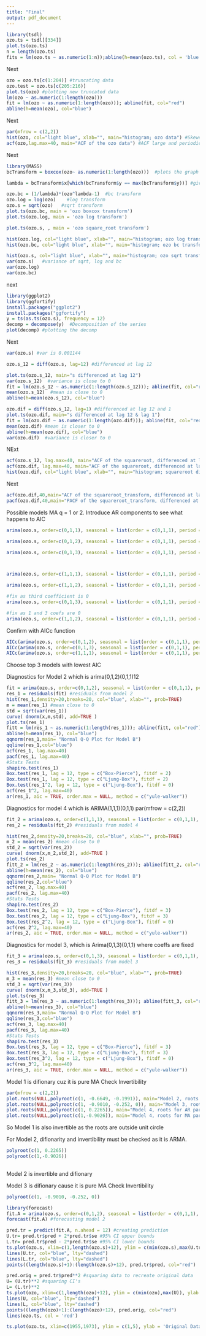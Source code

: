```yaml
---
title: "Final"
output: pdf_document
---
```



```r
library(tsdl)
ozo.ts = tsdl[[334]]
plot.ts(ozo.ts)
n = length(ozo.ts)
fits = lm(ozo.ts ~ as.numeric(1:n));abline(h=mean(ozo.ts), col = 'blue');abline(fits, col="red")
```


Next
```r
ozo = ozo.ts[c(1:204)] #truncating data
ozo.test = ozo.ts[c(205:216)]
plot.ts(ozo) #plotting new truncated data
lm(ozo ~ as.numeric(1:length(ozo)))
fit = lm(ozo ~ as.numeric(1:length(ozo))); abline(fit, col="red")
abline(h=mean(ozo), col="blue")
```



Next
```r
par(mfrow = c(2,2))
hist(ozo, col="light blue", xlab="", main="histogram; ozo data") #Skewed Data
acf(ozo,lag.max=40, main="ACF of the ozo data") #ACF large and periodic
```



Next

```r
library(MASS)
bcTransform = boxcox(ozo~ as.numeric(1:length(ozo)))  #plots the graph

lambda = bcTransform$x[which(bcTransform$y == max(bcTransform$y))] #gives lambda

ozo.bc = (1/lambda)*(ozo^lambda-1)  #bc transform
ozo.log = log(ozo)    #log transform
ozo.s = sqrt(ozo)   #sqrt transform
plot.ts(ozo.bc, main = 'ozo boxcox transform')
plot.ts(ozo.log, main = 'ozo log transform')

plot.ts(ozo.s, , main = 'ozo square_root transform')

hist(ozo.log, col="light blue", xlab="", main="histogram; ozo log transform")
hist(ozo.bc, col="light blue", xlab="", main="histogram; ozo bc transform") 

hist(ozo.s, col="light blue", xlab="", main="histogram; ozo sqrt transform") 
var(ozo.s)   #variance of sqrt, log and bc
var(ozo.log)
var(ozo.bc)
```


next

```r
library(ggplot2) 
library(ggfortify) 
install.packages("ggplot2")
install.packages("ggfortify")
y = ts(as.ts(ozo.s), frequency = 12)
decomp = decompose(y)  #Decomposition of the series
plot(decomp) #plotting the decomp
```


Next
```r
var(ozo.s) #var is 0.001144

ozo.s_12 = diff(ozo.s, lag=12) #differenced at lag 12

plot.ts(ozo.s_12, main="s differenced at lag 12")
var(ozo.s_12)  #variance is close to 0
fit = lm(ozo.s_12 ~ as.numeric(1:length(ozo.s_12))); abline(fit, col="red")
mean(ozo.s_12)  #mean is close to 0
abline(h=mean(ozo.s_12), col="blue")

ozo.dif = diff(ozo.s_12, lag=1) #differenced at lag 12 and 1
plot.ts(ozo.dif, main="s differenced at lag 12 & lag 1")
fit = lm(ozo.dif ~ as.numeric(1:length(ozo.dif))); abline(fit, col="red") 
mean(ozo.dif) #mean is closer to 0
abline(h=mean(ozo.dif), col="blue")
var(ozo.dif)  #variance is closer to 0
```


NExt
```r
acf(ozo.s_12, lag.max=40, main="ACF of the squareroot, differenced at lag 12")
acf(ozo.dif, lag.max=40, main="ACF of the squareroot, differenced at lags 12 and 1")
hist(ozo.dif, col="light blue", xlab="", main="histogram; squareroot differenced at lags 12 & 1")
```

Next

```r
acf(ozo.dif,40,main="ACF of the squareroot_transform, differenced at lags 12 and 1") #shows signifance at lags 1,2
pacf(ozo.dif,40,main="PACF of the squareroot_transform, differenced at lags 12 and 1") #shows decay
```


Possible models MA q = 1 or 2. Introduce AR components to see what happens to AIC


```r

arima(ozo.s, order=c(0,1,1), seasonal = list(order = c(0,1,1), period = 12), method="ML") # p = 0, q = 1

arima(ozo.s, order=c(0,1,2), seasonal = list(order = c(0,1,1), period = 12), method="ML") # p = 0, q = 2

arima(ozo.s, order=c(0,1,3), seasonal = list(order = c(0,1,1), period = 12), method="ML") # p = 0, q = 3



arima(ozo.s, order=c(1,1,1), seasonal = list(order = c(0,1,1), period = 12), method="ML") # p = 1, q = 1

arima(ozo.s, order=c(1,1,2), seasonal = list(order = c(0,1,1), period = 12), method="ML") # p = 1, q = 2

#fix as third coefficient is 0
arima(ozo.s, order=c(0,1,3), seasonal = list(order = c(0,1,1), period = 12), fixed = c(NA, NA, 0, NA), method="ML")

#fix as 1 and 3 coefs are 0
arima(ozo.s, order=c(1,1,2), seasonal = list(order = c(0,1,1), period = 12), fixed = c(0, NA, 0, NA), method="ML")

```
Confirm with AICc function

```r
AICc(arima(ozo.s, order=c(0,1,2), seasonal = list(order = c(0,1,1), period = 12), method="ML")) #-41.6
AICc(arima(ozo.s, order=c(0,1,3), seasonal = list(order = c(0,1,1), period = 12), fixed = c(NA, NA, 0, NA), #-41.6 method="ML"))
AICc(arima(ozo.s, order=c(1,1,1), seasonal = list(order = c(0,1,1), period = 12), method="ML"))
```

Choose top 3 models with lowest AIC

Diagnostics for Model 2 which is arima(0,1,2)(0,1,1)12
```r
fit = arima(ozo.s, order=c(0,1,2), seasonal = list(order = c(0,1,1), period = 12), method="ML")
res_1 = residuals(fit) #residuals from model 2
hist(res_1,density=20,breaks=20, col="blue", xlab="", prob=TRUE) 
m = mean(res_1) #mean close to 0
std = sqrt(var(res_1))
curve( dnorm(x,m,std), add=TRUE )
plot.ts(res_1)
fitt = lm(res_1 ~ as.numeric(1:length(res_1))); abline(fitt, col="red") 
abline(h=mean(res_1), col="blue")
qqnorm(res_1,main= "Normal Q-Q Plot for Model B")
qqline(res_1,col="blue")
acf(res_1, lag.max=40)
pacf(res_1, lag.max=40)
#Stats Tests
shapiro.test(res_1)
Box.test(res_1, lag = 12, type = c("Box-Pierce"), fitdf = 2)
Box.test(res_1, lag = 12, type = c("Ljung-Box"), fitdf = 2)
Box.test(res_1^2, lag = 12, type = c("Ljung-Box"), fitdf = 0)
acf(res_1^2, lag.max=40)
ar(res_1, aic = TRUE, order.max = NULL, method = c("yule-walker"))
```


Diagnostics for model 4 which is ARIMA(1,1,1)(0,1,1)
par(mfrow = c(2,2))
```r
fit_2 = arima(ozo.s, order=c(1,1,1), seasonal = list(order = c(0,1,1), period = 12), method="ML")
res_2 = residuals(fit_2) #residuals from model 4

hist(res_2,density=20,breaks=20, col="blue", xlab="", prob=TRUE)
m_2 = mean(res_2) #mean close to 0
std_2 = sqrt(var(res_2))
curve( dnorm(x,m_2,std_2), add=TRUE )
plot.ts(res_2)
fitt_2 = lm(res_2 ~ as.numeric(1:length(res_2))); abline(fitt_2, col="red") 
abline(h=mean(res_2), col="blue")
qqnorm(res_2,main= "Normal Q-Q Plot for Model B")
qqline(res_2,col="blue")
acf(res_2, lag.max=40)
pacf(res_2, lag.max=40)
#Stats Tests
shapiro.test(res_2)
Box.test(res_2, lag = 12, type = c("Box-Pierce"), fitdf = 3)
Box.test(res_2, lag = 12, type = c("Ljung-Box"), fitdf = 3)
Box.test(res_2^2, lag = 12, type = c("Ljung-Box"), fitdf = 0)
acf(res_2^2, lag.max=40)
ar(res_2, aic = TRUE, order.max = NULL, method = c("yule-walker"))
```

Diagnostics for model 3, which is Arima(0,1,3)(0,1,1) where coeffs are fixed

```r
fit_3 = arima(ozo.s, order=c(0,1,3), seasonal = list(order = c(0,1,1), period = 12), fixed = c(NA, NA, 0, NA), method="ML")
res_3 = residuals(fit_3) #residuals from model 3

hist(res_3,density=20,breaks=20, col="blue", xlab="", prob=TRUE)
m_3 = mean(res_3) #mean close to 0
std_3 = sqrt(var(res_3))
curve( dnorm(x,m_3,std_3), add=TRUE )
plot.ts(res_3)
fitt_3 = lm(res_3 ~ as.numeric(1:length(res_3))); abline(fitt_3, col="red") 
abline(h=mean(res_3), col="blue")
qqnorm(res_3,main= "Normal Q-Q Plot for Model B")
qqline(res_3,col="blue")
acf(res_3, lag.max=40)
pacf(res_3, lag.max=40)
#Stats Tests
shapiro.test(res_3)
Box.test(res_3, lag = 12, type = c("Box-Pierce"), fitdf = 3)
Box.test(res_3, lag = 12, type = c("Ljung-Box"), fitdf = 3)
Box.test(res_3^2, lag = 12, type = c("Ljung-Box"), fitdf = 0)
acf(res_3^2, lag.max=40)
ar(res_3, aic = TRUE, order.max = NULL, method = c("yule-walker"))
```



Model 1 is difionary cuz it is pure MA
Check Invertibility

```r
par(mfrow = c(2,2))
plot.roots(NULL,polyroot(c(1, -0.6649, -0.1991)), main="Model 2, roots for MA part") #Roots for model 2
plot.roots(NULL,polyroot(c(1, -0.9010, -0.252, 0)), main="Model 3, roots for MA part ") #rootds for model 3
plot.roots(NULL,polyroot(c(1, 0.2265)), main="Model 4, roots for AR part ") #roots for model 4
plot.roots(NULL,polyroot(c(1,-0.9026)), main="Model 4, roots for MA part ") #roots for model 4

```

So Model 1 is also invertible as the roots are outside unit circle

For Model 2, difionarity and invertibility must be checked as it is ARMA.

```r
polyroot(c(1, 0.2265))
polyroot(c(1,-0.9026))
          
```

Model 2 is invertible and difionary


Model 3 is difionary cause it is pure MA
Check Invertibility
```r
polyroot(c(1, -0.9010, -0.252, 0))
```



```r
library(forecast)
fit.A = arima(ozo.s, order=c(0,1,2), seasonal = list(order = c(0,1,1), period = 12), method="ML")
forecast(fit.A) #forecasting model 2

pred.tr = predict(fit.A, n.ahead = 12) #creating prediction
U.tr= pred.tr$pred + 2*pred.tr$se #95% CI upper bounds
L.tr= pred.tr$pred - 2*pred.tr$se #95% CI lower bounds
ts.plot(ozo.s, xlim=c(1,length(ozo.s)+12), ylim = c(min(ozo.s),max(U.tr)))
lines(U.tr, col="blue", lty="dashed")
lines(L.tr, col="blue", lty="dashed")
points((length(ozo.s)+1):(length(ozo.s)+12), pred.tr$pred, col="red")


```


```r
pred.orig = pred.tr$pred**2 #squaring data to recreate original data
U= (U.tr)**2 #squaring CI's
L= (L.tr)**2
ts.plot(ozo, xlim=c(1,length(ozo)+12), ylim = c(min(ozo),max(U)), ylab = 'Forecast Ozone')
lines(U, col="blue", lty="dashed")
lines(L, col="blue", lty="dashed")
points((length(ozo)+1):(length(ozo)+12), pred.orig, col="red")
lines(ozo.ts, col = 'red')

```

```r
ts.plot(ozo.ts, xlim=c(1955,1973), ylim = c(1,5), ylab = 'Original Data')
```
